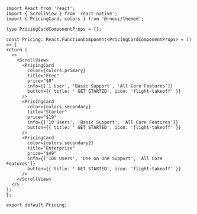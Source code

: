 ```SnackPlayer name=RNE Pricing
import React from 'react';
import { ScrollView } from 'react-native';
import { PricingCard, colors } from '@rneui/themed';

type PricingCardComponentProps = {};

const Pricing: React.FunctionComponent<PricingCardComponentProps> = () => {
return (
  <>
    <ScrollView>
      <PricingCard
        color={colors.primary}
        title="Free"
        price="$0"
        info={['1 User', 'Basic Support', 'All Core Features']}
        button={{ title: ' GET STARTED', icon: 'flight-takeoff' }}
      />
      <PricingCard
        color={colors.secondary}
        title="Starter"
        price="$19"
        info={['10 Users', 'Basic Support', 'All Core Features']}
        button={{ title: ' GET STARTED', icon: 'flight-takeoff' }}
      />
      <PricingCard
        color={colors.secondary2}
        title="Enterprise"
        price="$49"
        info={['100 Users', 'One on One Support', 'All Core Features']}
        button={{ title: ' GET STARTED', icon: 'flight-takeoff' }}
      />
    </ScrollView>
  </>
);
};

export default Pricing;
```
